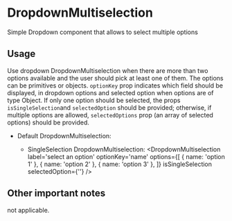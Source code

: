 
<Meta
  title='Design System|DropdownMultiselection'
  component={DropdownMultiselection}
/>

# DropdownMultiselection

Simple Dropdown component that allows to select multiple options

## Usage

Use dropdown DropdownMultiselection when there are more than two options available and the user should pick at least one of them.
The options can be primitives or objects. `optionKey` prop indicates which field should be displayed, in dropdown options and selected
option when options are of type Object. If only one option should be selected, the props `isSingleSelection`and `selectedOption`
should be provided; otherwise, if multiple options are allowed, `selectedOptions` prop (an array of selected options) should be provided.

- Default DropdownMultiselection:

  <Story name='Default'>
    <DropdownMultiselection
      label='select an option'
      optionKey='name'
      options={[
        { name: 'option 1' },
        { name: 'option 2' },
        { name: 'option 3' },
      ]}
      selectedOptions={[]}
    />
  </Story>

  - SingleSelection DropdownMultiselection:
    <Story name='SingleSelection'>
      <DropdownMultiselection
        label='select an option'
        optionKey='name'
        options={[
          { name: 'option 1' },
          { name: 'option 2' },
          { name: 'option 3' },
        ]}
        isSingleSelection
        selectedOption={''}
      />
    </Story>

## Other important notes

not applicable.
